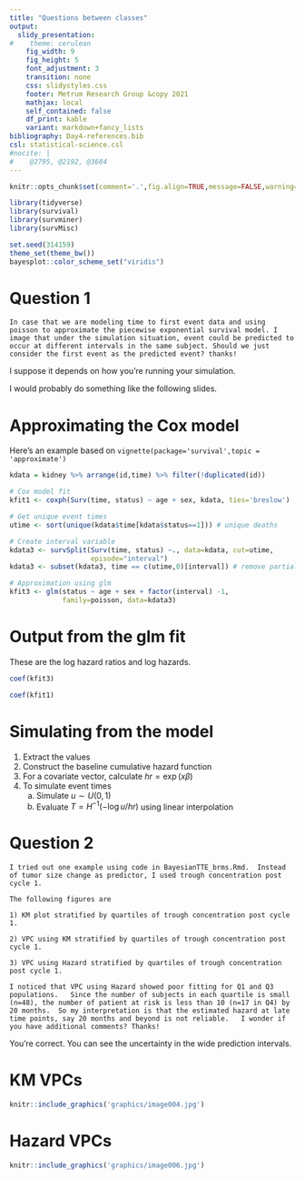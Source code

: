 ```yaml
---
title: "Questions between classes"
output:
  slidy_presentation:
#    theme: cerulean
    fig_width: 9
    fig_height: 5
    font_adjustment: 3
    transition: none
    css: slidystyles.css
    footer: Metrum Research Group &copy 2021
    mathjax: local
    self_contained: false
    df_print: kable
    variant: markdown+fancy_lists
bibliography: Day4-references.bib
csl: statistical-science.csl
#nocite: | 
#    @2795, @2192, @3684
---
```



```r
knitr::opts_chunk$set(comment='.',fig.align=TRUE,message=FALSE,warning=FALSE, echo=FALSE)

library(tidyverse)
library(survival)
library(survminer)
library(survMisc)

set.seed(314159)
theme_set(theme_bw())
bayesplot::color_scheme_set("viridis")
``` 

# Question 1

```
In case that we are modeling time to first event data and using poisson to approximate the piecewise exponential survival model. I image that under the simulation situation, event could be predicted to occur at different intervals in the same subject. Should we just consider the first event as the predicted event? thanks!
```
I suppose it depends on how you're running your simulation.

I would probably do something like the following slides. 

# Approximating the Cox model

Here's an example based on `vignette(package='survival',topic = 'approximate')`

```r

kdata = kidney %>% arrange(id,time) %>% filter(!duplicated(id))

# Cox model fit
kfit1 <- coxph(Surv(time, status) ~ age + sex, kdata, ties='breslow')

# Get unique event times
utime <- sort(unique(kdata$time[kdata$status==1])) # unique deaths

# Create interval variable
kdata3 <- survSplit(Surv(time, status) ~., data=kdata, cut=utime,
                    episode="interval")
kdata3 <- subset(kdata3, time == c(utime,0)[interval]) # remove partials

# Approximation using glm
kfit3 <- glm(status ~ age + sex + factor(interval) -1,
             family=poisson, data=kdata3)
```

# Output from the glm fit

These are the log hazard ratios and log hazards.

```r
coef(kfit3)
```

```r
coef(kfit1)
```

# Simulating from the model

1. Extract the values
2. Construct the baseline cumulative hazard function
3. For a covariate vector, calculate $hr = \exp(x\beta)$
3. To simulate event times
   a. Simulate $u \sim U(0,1)$
   b. Evaluate $T = H^{-1}(-\log u / hr)$ using linear interpolation

# Question 2

```
I tried out one example using code in BayesianTTE_brms.Rmd.  Instead of tumor size change as predictor, I used trough concentration post cycle 1.

The following figures are

1) KM plot stratified by quartiles of trough concentration post cycle 1.

2) VPC using KM stratified by quartiles of trough concentration post cycle 1.

3) VPC using Hazard stratified by quartiles of trough concentration post cycle 1.

I noticed that VPC using Hazard showed poor fitting for Q1 and Q3 populations.   Since the number of subjects in each quartile is small (n=48), the number of patient at risk is less than 10 (n=17 in Q4) by 20 months.  So my interpretation is that the estimated hazard at late time points, say 20 months and beyond is not reliable.   I wonder if you have additional comments? Thanks!
```

You're correct.  You can see the uncertainty in the wide prediction intervals.

# KM VPCs

```r
knitr::include_graphics('graphics/image004.jpg')
```

# Hazard VPCs

```r
knitr::include_graphics('graphics/image006.jpg')
```

